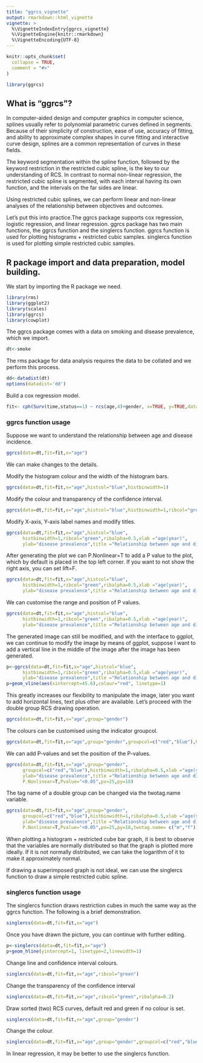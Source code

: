 ---
title: "ggrcs_vignette"
output: rmarkdown::html_vignette
vignette: >
  %\VignetteIndexEntry{ggrcs_vignette}
  %\VignetteEngine{knitr::rmarkdown}
  %\VignetteEncoding{UTF-8}
---

```{r, include = FALSE}
knitr::opts_chunk$set(
  collapse = TRUE,
  comment = "#>"
)
```

```{r setup}
library(ggrcs)
```

## What is "ggrcs"?

In computer-aided design and computer graphics in computer science, splines usually refer to polynomial parametric curves defined in segments. Because of their simplicity of construction, ease of use, accuracy of fitting, and ability to approximate complex shapes in curve fitting and interactive curve design, splines are a common representation of curves in these fields.

The keyword segmentation within the spline function, followed by the keyword restriction in the restricted cubic spline, is the key to our understanding of RCS. In contrast to normal non-linear regression, the restricted cubic spline is segmented, with each interval having its own function, and the intervals on the far sides are linear.

Using restricted cubic splines, we can perform linear and non-linear analyses of the relationship between objectives and outcomes.

Let's put this into practice.The ggrcs package supports cox regression, logistic regression, and linear regression. ggrcs package has two main functions, the ggrcs function and the singlercs function. ggrcs function is used for plotting histograms + restricted cubic samples. singlercs function is used for plotting simple restricted cubic samples.

## R package import and data preparation, model building.

We start by importing the R package we need.

```{r message=FALSE, warning=FALSE}
library(rms)
library(ggplot2)
library(scales)
library(ggrcs)
library(cowplot)
```

The ggrcs package comes with a data on smoking and disease prevalence, which we import.

```{r paged.print=FALSE}
dt<-smoke
```

The rms package for data analysis requires the data to be collated and we perform this process.

```{r}
dd<-datadist(dt)
options(datadist='dd')
```

Build a cox regression model.

```{r}
fit<- cph(Surv(time,status==1) ~ rcs(age,4)+gender, x=TRUE, y=TRUE,data=dt)
```

### ggrcs function usage

Suppose we want to understand the relationship between age and disease incidence.

```{r}
ggrcs(data=dt,fit=fit,x="age")
```

We can make changes to the details.

Modify the histogram colour and the width of the histogram bars.

```{r}
ggrcs(data=dt,fit=fit,x="age",histcol="blue",histbinwidth=1)
```

Modify the colour and transparency of the confidence interval.

```{r}
ggrcs(data=dt,fit=fit,x="age",histcol="blue",histbinwidth=1,ribcol="green",ribalpha=0.5)
```

Modify X-axis, Y-axis label names and modify titles.

```{r}
ggrcs(data=dt,fit=fit,x="age",histcol="blue",
      histbinwidth=1,ribcol="green",ribalpha=0.5,xlab ="age(year)",
      ylab="disease prevalence",title ="Relationship between age and disease prevalence.",liftname="Probability density")
```

After generating the plot we can P.Nonlinear=T to add a P value to the plot, which by default is placed in the top left corner. If you want to not show the right axis, you can set lift=F.

```{r}
ggrcs(data=dt,fit=fit,x="age",histcol="blue",
      histbinwidth=1,ribcol="green",ribalpha=0.5,xlab ="age(year)",
      ylab="disease prevalence",title ="Relationship between age and disease prevalence.",liftname="Probability density",lift=F,P.Nonlinear=T)

```

We can customise the range and position of P values.

```{r}
ggrcs(data=dt,fit=fit,x="age",histcol="blue",
      histbinwidth=1,ribcol="green",ribalpha=0.5,xlab ="age(year)",
      ylab="disease prevalence",title ="Relationship between age and disease prevalence.",liftname="Probability density",lift=F,P.Nonlinear=T,Pvalue="<0.05")
```

The generated image can still be modified, and with the interface to ggplot, we can continue to modify the image by means of ggplot, suppose I want to add a vertical line in the middle of the image after the image has been generated.

```{r}
p<-ggrcs(data=dt,fit=fit,x="age",histcol="blue",
      histbinwidth=1,ribcol="green",ribalpha=0.5,xlab ="age(year)",
      ylab="disease prevalence",title ="Relationship between age and disease prevalence.",liftname="Probability density",lift=F,P.Nonlinear=T,Pvalue="<0.05")
p+geom_vline(aes(xintercept=45.6),colour="red", linetype=1)
```

This greatly increases our flexibility to manipulate the image, later you want to add horizontal lines, text plus other are available. Let's proceed with the double group RCS drawing operation.

```{r}
ggrcs(data=dt,fit=fit,x="age",group="gender")

```

The colours can be customised using the indicator groupcol.

```{r}
ggrcs(data=dt,fit=fit,x="age",group="gender",groupcol=c("red","blue"),histbinwidth=1)

```

We can add P-values and set the position of the P-values.

```{r}
ggrcs(data=dt,fit=fit,x="age",group="gender",
      groupcol=c("red","blue"),histbinwidth=1,ribalpha=0.5,xlab ="age(year)",
      ylab="disease prevalence",title ="Relationship between age and disease prevalence.",leftaxislimit=c(0,1),liftname="Probability density",
      P.Nonlinear=T,Pvalue="<0.05",px=25,py=18)

```

The tag name of a double group can be changed via the twotag.name variable.


```{r}
ggrcs(data=dt,fit=fit,x="age",group="gender",
      groupcol=c("red","blue"),histbinwidth=1,ribalpha=0.5,xlab ="age(year)",
      ylab="disease prevalence",title ="Relationship between age and disease prevalence.",leftaxislimit=c(0,1),liftname="Probability density",
      P.Nonlinear=T,Pvalue="<0.05",px=25,py=18,twotag.name= c("m","f"))
```

When plotting a histogram + restricted cube bar graph, it is best to observe that the variables are normally distributed so that the graph is plotted more ideally. If it is not normally distributed, we can take the logarithm of it to make it approximately normal.

If drawing a superimposed graph is not ideal, we can use the singlercs function to draw a simple restricted cubic spline.

### singlercs function usage

The singlercs function draws restriction cubes in much the same way as the ggrcs function. The following is a brief demonstration.

```{r}
singlercs(data=dt,fit=fit,x="age")
```

Once you have drawn the picture, you can continue with further editing.

```{r}
p<-singlercs(data=dt,fit=fit,x="age")
p+geom_hline(yintercept=1, linetype=2,linewidth=1)
```

Change line and confidence interval colours.

```{r}
singlercs(data=dt,fit=fit,x="age",ribcol="green")
```

Change the transparency of the confidence interval

```{r}
singlercs(data=dt,fit=fit,x="age",ribcol="green",ribalpha=0.2)
```

Draw sorted (two) RCS curves, default red and green if no colour is set.

```{r}
singlercs(data=dt,fit=fit,x="age",group="gender")

```

Change the colour.

```{r}
singlercs(data=dt,fit=fit,x="age",group="gender",groupcol=c("red","blue"))
```

In linear regression, it may be better to use the singlercs function.
